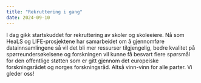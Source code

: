 ```yaml
---
title: "Rekruttering i gang"
date: 2024-09-10
---
```


I dag gikk startskuddet for rekruttering av skoler og skoleeiere. Nå som HeaLS og LIFE-prosjektene har samarbeidet om å gjennomføre datainnsamlingene så vil det bli mer ressurser tilgjengelig, bedre kvalitet på spørreundersøkelsene og forskningen vil kunne få besvart flere spørsmål for den offentlige støtten som er gitt gjennom det europeiske forskningsrådet og norges forskningsråd. Altså vinn-vinn for alle parter. Vi gleder oss!
